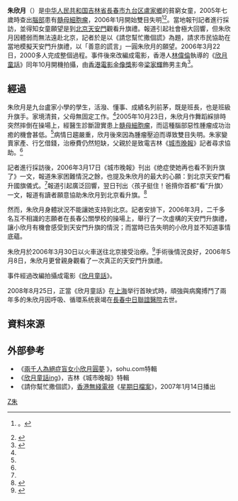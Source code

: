 '''朱欣月'''（{{bd|1997年||2008年|8月25日|catIdx=Zhu朱}}）是[[中华人民共和国|中华人民共和国]][[吉林省|吉林省]][[長春市|長春市]][[九台区|九台区]][[沐石河街道|盧家鄉]]的貧窮女童，2005年七歲時查出[[腦部|腦部]]患有[[髓母細胞瘤|髓母細胞瘤]]，2006年1月開始雙目失明<ref name="kanbudao shengqi">{{cite news |url=http://www.cswb.cn/review/xy_detail.php?id=0967 |title=絕症使她再也看不到升旗了 |location=吉林省 |work=城市晚報 |date=2006年3月17日 |accessdate=2007-04-15 |archive-date=2007-09-03 |archive-url=https://web.archive.org/web/20070903181826/http://www.cswb.cn/review/xy_detail.php?id=0967 |dead-url=yes }}。</ref><ref name="CCTV">{{cite news |url=http://big5.cctv.com/program/focus/20060411/100437.shtml |title=謊言 |work=中國中央電視台新聞頻道《共同關注》 |date=2006年4月1日 |accessdate=2007-01-14 |archive-date=2007-03-11 |archive-url=https://web.archive.org/web/20070311044405/http://big5.cctv.com/program/focus/20060411/100437.shtml |dead-url=yes }}</ref>。當地報刊記者進行採訪，並得知女童願望是到[[北京|北京]][[天安門|天安門]]觀看升旗禮。報道引起社會極大回響，但朱欣月因體弱而無法遠赴北京，記者於是以《請您幫忙撒個謊》為題，請求市民協助在當地模擬天安門升旗禮，以「善意的謊言」一圓朱欣月的願望。2006年3月22日，2000多人完成整個過程。事件後來改編成電影，香港人[[林偉倫|林偉倫]]執導的《[[欣月童話|欣月童話]]》同年10月開機拍攝，由[[香港電影金像獎|香港電影金像獎]]影帝[[梁家輝|梁家輝]]飾男主角<ref>{{cite news |url=http://news.sohu.com/20061010/n245698347.shtml |title=2000人為絕症盲女升旗續 梁家輝將出演欣月童話 |location=吉林省 |work=城市晚報 |date=2006年10月10日 |accessdate=2007年4月15日 |archive-date=2019年6月5日 |archive-url=https://web.archive.org/web/20190605175616/http://news.sohu.com/20061010/n245698347.shtml |dead-url=no }}</ref>。

==經過==
朱欣月是九台盧家小學的學生，活潑、懂事、成績名列前茅，既是班長，也是班級升旗手。家境清貧，父母無固定工作。<ref name="CCTV" />2005年10月23日，朱欣月作舞蹈綵排時突然摔倒在操場上，經醫生診斷證實患上[[髓母細胞瘤|髓母細胞瘤]]，而這種腦部惡性腫瘤成功治癒的機會甚低。<ref name="kanbudao shengqi"/>病情日趨嚴重，欣月後來因為腫瘤壓迫而導致雙目失明。朱家變賣家產、行乞借錢，治療費仍然短缺，父親於是致電吉林《[[城市晚報|城市晚報]]》記者尋求協助。<ref name="CCTV" />

記者進行採訪後，2006年3月17日《城市晚報》刊出《绝症使她再也看不到升旗了》一文，報道朱家困難情況之餘，也提及朱欣月的最大的心願：到北京天安門看升國旗儀式。<ref name="kanbudao shengqi"/>報道引起廣泛回響，翌日刊出〈孩子挺住！爸揹你首都“看”升旗〉一文，報道有讀者願意協助朱欣月到北京看升旗。<ref name="kanbudao shengqi_1047">{{cite news |url=http://www.cswb.cn/review/xy_detail.php?id=1047 |title=孩子挺住！爸背你首都“看”升旗 |location=吉林省 |work=城市晚報 |date=2006年3月18日}}</ref>

然而，朱欣月身體狀況不能讓她支持到北京。記者安排下，2006年3月，二千多名互不相識的志願者在長春公關學校的操場上，舉行了一次虛構的天安門升旗禮，讓小欣月有機會感受到天安門升旗的情況；而當時已告失明的小欣月並不知道事情底蘊。

朱欣月於2006年3月30日以火車送往北京接受治療。<ref>{{cite news |url=http://www.cswb.cn/review/xy_detail.php?id=1865 |title=一线生机　欣月昨晚赴京治病 |location=吉林省 |work=城市晚報 |date=2006年3月31日 |accessdate=2007-04-15 |archive-date=2007-09-27 |archive-url=https://web.archive.org/web/20070927024956/http://www.cswb.cn/review/xy_detail.php?id=1865 |dead-url=yes }}</ref>手術後情況良好，2006年5月8日，朱欣月更曾親身觀看了一次真正的天安門升旗禮。

事件經過改編拍攝成電影《[[欣月童話|欣月童話]]》。

2008年8月25日，正當《欣月童話》在[[上海|上海]]举行首映式時，頑強與病魔搏鬥了兩年多的朱欣月因呼吸、循環系统衰竭在[[長春中日聯誼醫院|長春中日聯誼醫院]]去世。

==資料來源==
<div class="references-small">
<references />
</div>

==外部參考==
*《[http://news.sohu.com/s2006/juezhengmangnv/ 兩千人為絕症盲女小欣月圓夢] {{Wayback|url=http://news.sohu.com/s2006/juezhengmangnv/ |date=20190606090512 }}》，sohu.com特輯
*《[https://web.archive.org/web/20070503080539/http://www.cswb.cn/review/ 欣月童話ing]》，吉林《城市晚報》特輯
*《請你幫忙撒個謊》，[[香港無綫電視|香港無綫電視]]《[[星期日檔案|星期日檔案]]》，2007年1月14日播出

[[Category:九台人|Z朱]]
